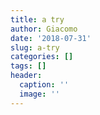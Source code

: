 ```yaml
---
title: a try
author: Giacomo
date: '2018-07-31'
slug: a-try
categories: []
tags: []
header:
  caption: ''
  image: ''
---
```


